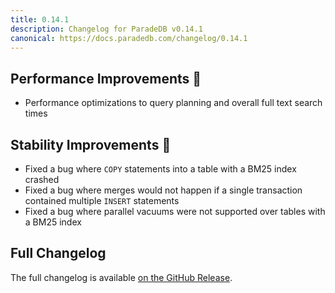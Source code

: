 ```yaml
---
title: 0.14.1
description: Changelog for ParadeDB v0.14.1
canonical: https://docs.paradedb.com/changelog/0.14.1
---
```


## Performance Improvements 🚀

- Performance optimizations to query planning and overall full text search times

## Stability Improvements 💪

- Fixed a bug where `COPY` statements into a table with a BM25 index crashed
- Fixed a bug where merges would not happen if a single transaction contained multiple `INSERT` statements
- Fixed a bug where parallel vacuums were not supported over tables with a BM25 index

## Full Changelog

The full changelog is available [on the GitHub Release](https://github.com/paradedb/paradedb/releases/tag/v0.14.1).
